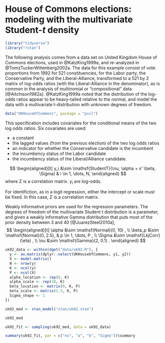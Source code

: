 # House of Commons elections: modeling with the multivariate Student-$t$ density {#uk92}


```r
library("tidyverse")
library("rstan")
```

The following analysis comes from a data set on United Kingdom House of Commons elections, used in @KatzKing1999a, and re-analyzed in @TomzTuckerWittenberg2002a.  The data for this example consist of vote proportions from 1992 for 521 constituencies, for the Labor party, the Conservative Party, and the Liberal-Alliance, transformed to a 521 by 2 matrix of log-odds ratios (with the Liberal-Alliance in the denominator), as is common in the analysis of multinomial or "compositional" data [@Aitchison1982a].  @KatzKing1999a noted that the distribution of the log-odds ratios appear to be heavy-tailed relative to the normal, and model the data with a multivariate t-distribution with unknown degrees of freedom.

```r
data("UKHouseOfCommons", package = "pscl")
```


This specification includes covariates for the conditional means of the two log odds ratios.  Six covariates are used: 

- a constant
- the lagged values (from the previous election) of the two log odds ratios
- an indicator for whether the Conservative candidate is the incumbent
- the incumbency status of the Labor candidate
- the incumbency status of the Liberal/Alliance candidate.  

$$
\begin{aligned}[t]
y_i &\sim \mathsf{StudentT}(\nu, \alpha + x' \beta, \Sigma) & i \in 1, \dots, N,
\end{aligned}
$$
where $\Sigma$ is a correlation matrix.
$y_i$ are log-odds.

For identifiction, as in a logit regression, either the intercept or scale must be fixed. In this case, $\Sigma$ is a correlation matrix.

Weakly informative priors are used for the regression parameters. 
The degrees of freedom of the multivariate Student t distribution is a parameter, and given a weakly informative Gamma distribution that puts most of the prior density between 3 and 40 [@JuarezSteel2010a],
$$
\begin{aligned}[t]
\alpha &\sim  \mathsf{Normal}(0, 10) , \\
\beta_p &\sim \mathsf{Normal}(0, 2.5), & p \in 1, \dots, P , \\
\Sigma &\sim \mathsf{LkjCorr}(\eta) , \\
\nu &\sim \mathsf{Gamma}(2, 0.1) .
\end{aligned}
$$

```r
uk92_data <- within(dget("data/uk92.R"), {
  y <- as.matrix(dplyr::select(UKHouseOfCommons, y1, y2))
  X <- model.matrix()
  N <- nrow(y)
  K <- ncol(y)
  P <- ncol(X)
  alpha_location <- rep(0, K)
  alpha_scale <- rep(10, K)
  beta_location <- matrix(0, K, P)
  beta_scale <- matrix(2.5, K, P)
  Sigma_shape <- 1
})
```

```r
uk92_mod <- stan_model("stan/uk92.stan")
```
```r
uk92_mod
```

```r
uk92_fit <- sampling(uk92_mod, data = uk92_data)
```
```r
summary(uk92_fit, par = c("nu", "a", "b", "Sigma"))$summary
```
